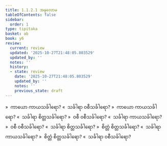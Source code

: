 ```yaml
---
title: 1.1.2.1 အနုလောမ
tableOfContents: false
sidebar:
  order: 1
type: tipitaka
basket: ab
book: y6
review:
  current: review
  updated: '2025-10-27T21:48:05.803529'
  updated_by: ''
  notes: ''
  history:
  - state: review
    date: '2025-10-27T21:48:05.803529'
    updated_by: ''
    notes: ''
    previous_state: draft
---
```



<ReviewStatus review={frontmatter.review} showDetails={true} />

<HypothesisAnnotation frontmatter={frontmatter} />

<DynamicBreadcrumb />

<Division number="4" book="y6" e="ch" v="34" p="2">

<Paragraph number="15" book="y6">
»  ကာယော ကာယသင်္ခါရော?
</Paragraph>

<Paragraph number="16" book="y6">
«  သင်္ခါရာ ဝစီသင်္ခါရော?
</Paragraph>

<Paragraph number="17" book="y6">
»  ကာယော ကာယသင်္ခါရော?
</Paragraph>

<Paragraph number="18" book="y6">
«  သင်္ခါရာ စိတ္တသင်္ခါရော?
</Paragraph>

<Paragraph number="19" book="y6">
»  ဝစီ ဝစီသင်္ခါရော?
</Paragraph>

<Paragraph number="20" book="y6">
«  သင်္ခါရာ ကာယသင်္ခါရော?
</Paragraph>

<Paragraph number="21" book="y6">
»  ဝစီ ဝစီသင်္ခါရော?
</Paragraph>

<Paragraph number="22" book="y6">
«  သင်္ခါရာ စိတ္တသင်္ခါရော?
</Paragraph>

<Paragraph number="23" book="y6">
»  စိတ္တံ စိတ္တသင်္ခါရော?
</Paragraph>

<Paragraph number="24" book="y6">
«  သင်္ခါရာ ကာယသင်္ခါရော?
</Paragraph>

<Paragraph number="25" book="y6">
»  စိတ္တံ စိတ္တသင်္ခါရော?
</Paragraph>

<Paragraph number="26" book="y6">
«  သင်္ခါရာ ဝစီသင်္ခါရော?
</Paragraph>
</Division>